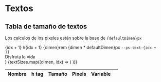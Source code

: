 
# Textos

## Tabla de tamaño de textos

Los calculos de los pixeles están sobre la base de <code>{defaultDimen}px</code>

  <tr>
    <td>{idx + 1}</td>
    <td>h{idx + 1}</td>
    <td>{dimen}rem</td>
    <td>{dimen * defaultDimen}px</td>
    <td>
      <code>--ps-text-{idx + 1}</code>
    </td>
    <td>
      <div className="pucostyle">
        <div className={`is-ps-initial-vars h${idx + 1}`}>Disfruta la vida</div>
      </div>
    </td>
  </tr>
)

<table>
  <thead>
    <tr>
      <th>Nombre</th>
      <th>h tag</th>
      <th>Tamaño</th>
      <th>Pixels</th>
      <th>Variable</th>
      <th></th>
    </tr>
  </thead>
  <tbody>
    {textSizes.map((dimen, idx) => (
      <DimenRow dimen={dimen} idx={idx} />
    ))}
  </tbody>
</table>
